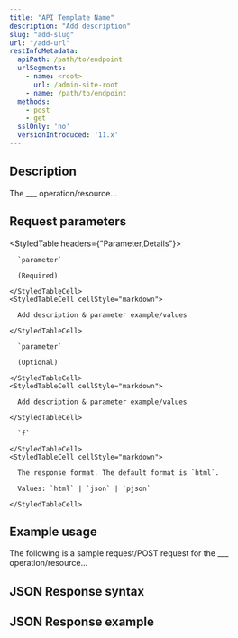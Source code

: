```yaml
---
title: "API Template Name"
description: "Add description"
slug: "add-slug"
url: "/add-url"
restInfoMetadata:
  apiPath: /path/to/endpoint
  urlSegments:
    - name: <root>
      url: /admin-site-root
    - name: /path/to/endpoint
  methods:
    - post
    - get
  sslOnly: 'no'
  versionIntroduced: '11.x'
---
```


<!-- Replace the default properties in the front matter with information specific to the endpoint you're documenting -->

## Description

The ___ operation/resource...

## Request parameters
<!-- Replace the parameter name & description placeholders. Add in additional rows/delete unneeded roles. Specify if parameter is optional or required -->

<StyledTable headers={"Parameter,Details"}>
  <StyledTableRow>
    <StyledTableCell cellStyle="markdown">

      `parameter`

      (Required)

    </StyledTableCell>
    <StyledTableCell cellStyle="markdown">

      Add description & parameter example/values

    </StyledTableCell>
  </StyledTableRow>
  <StyledTableRow>
    <StyledTableCell cellStyle="markdown">

      `parameter`
      
      (Optional)

    </StyledTableCell>
    <StyledTableCell cellStyle="markdown">

      Add description & parameter example/values

    </StyledTableCell>
  </StyledTableRow>
  <StyledTableRow>
    <StyledTableCell cellStyle="markdown">

      `f`

    </StyledTableCell>
    <StyledTableCell cellStyle="markdown">

      The response format. The default format is `html`.

      Values: `html` | `json` | `pjson`

    </StyledTableCell>
  </StyledTableRow>
</StyledTable>

## Example usage

<!-- Add an example usage that matches the request type the endpoint supports. Examples should be complete, full requests, and should be in codeblocks -->

The following is a sample request/POST request for the ___ operation/resource...

## JSON Response syntax
<!-- Add a JSON syntax, if needed, in a codeblock -->

## JSON Response example
<!-- Add a JSON example in codeblock. Always needed unless response format does not support JSON/PJSON -->
